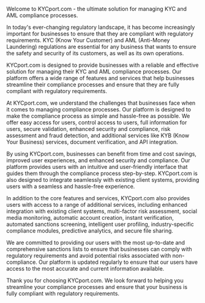 Welcome to KYCport.com - the ultimate solution for managing KYC and AML compliance processes.

In today's ever-changing regulatory landscape, it has become increasingly important for businesses to ensure that they are compliant with regulatory requirements. KYC (Know Your Customer) and AML (Anti-Money Laundering) regulations are essential for any business that wants to ensure the safety and security of its customers, as well as its own operations.

KYCport.com is designed to provide businesses with a reliable and effective solution for managing their KYC and AML compliance processes. Our platform offers a wide range of features and services that help businesses streamline their compliance processes and ensure that they are fully compliant with regulatory requirements.

At KYCport.com, we understand the challenges that businesses face when it comes to managing compliance processes. Our platform is designed to make the compliance process as simple and hassle-free as possible. We offer easy access for users, control access to users, full information for users, secure validation, enhanced security and compliance, risk assessment and fraud detection, and additional services like KYB (Know Your Business) services, document verification, and API integration.

By using KYCport.com, businesses can benefit from time and cost savings, improved user experiences, and enhanced security and compliance. Our platform provides users with an intuitive and user-friendly interface that guides them through the compliance process step-by-step. KYCport.com is also designed to integrate seamlessly with existing client systems, providing users with a seamless and hassle-free experience.

In addition to the core features and services, KYCport.com also provides users with access to a range of additional services, including enhanced integration with existing client systems, multi-factor risk assessment, social media monitoring, automatic account creation, instant verification, automated sanctions screening, intelligent user profiling, industry-specific compliance modules, predictive analytics, and secure file sharing.

We are committed to providing our users with the most up-to-date and comprehensive sanctions lists to ensure that businesses can comply with regulatory requirements and avoid potential risks associated with non-compliance. Our platform is updated regularly to ensure that our users have access to the most accurate and current information available.

Thank you for choosing KYCport.com. We look forward to helping you streamline your compliance processes and ensure that your business is fully compliant with regulatory requirements.
